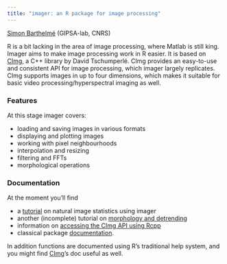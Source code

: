 ```yaml
---
title: "imager: an R package for image processing"
---
```


[Simon Barthelmé](http://sites.google.com/site/simonbarthelme) (GIPSA-lab, CNRS) 

R is a bit lacking in the area of image processing, where Matlab is still king. Imager aims to make image processing work in R easier. It is based on [CImg](http://cimg.sourceforge.net/), a C++ library by David Tschumperlé. CImg provides an easy-to-use and consistent API for image processing, which imager largely replicates. CImg supports images in up to four dimensions, which makes it suitable for basic video processing/hyperspectral imaging as well. 

### Features

At this stage imager covers:

- loading and saving images in various formats
- displaying and plotting images
- working with pixel neighbourhoods 
- interpolation and resizing
- filtering and FFTs
- morphological operations 

### Documentation

At the moment you'll find

- a [tutorial](image_stats.html) on natural image statistics using imager
- another (incomplete) tutorial on [morphology and detrending](morphology.html)
- information on [accessing the CImg API using Rcpp](cpp_api.html)
- classical package [documentation](imager.html).

In addition functions are documented using R's traditional help system, and you might find [CImg](http://cimg.sourceforge.net/)'s doc useful as well. 
